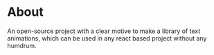 # About

An open-source project with a clear motive to make a library of text animations, which can be used in any react based project without any humdrum.